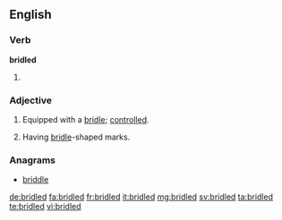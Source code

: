 ==English==

===Verb===
'''bridled'''

# {{past of|bridle}}

===Adjective===
{{en-adj}}

# Equipped with a [[bridle]]; [[controlled]].
# {{chiefly|_|ornithology}} Having [[bridle]]-shaped marks.

===Anagrams===
* [[briddle#English|briddle]]

[[de:bridled]]
[[fa:bridled]]
[[fr:bridled]]
[[it:bridled]]
[[mg:bridled]]
[[sv:bridled]]
[[ta:bridled]]
[[te:bridled]]
[[vi:bridled]]